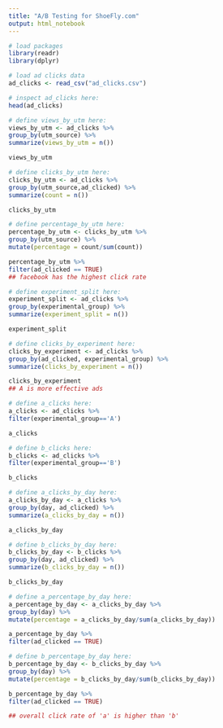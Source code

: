 ```yaml
---
title: "A/B Testing for ShoeFly.com"
output: html_notebook
---
```


```r
# load packages
library(readr)
library(dplyr)
```

```r
# load ad clicks data
ad_clicks <- read_csv("ad_clicks.csv")
```

```r
# inspect ad_clicks here:
head(ad_clicks)
```

```r
# define views_by_utm here:
views_by_utm <- ad_clicks %>%
group_by(utm_source) %>%
summarize(views_by_utm = n())

views_by_utm
```

```r
# define clicks_by_utm here:
clicks_by_utm <- ad_clicks %>%
group_by(utm_source,ad_clicked) %>%
summarize(count = n())

clicks_by_utm
```

```r
# define percentage_by_utm here:
percentage_by_utm <- clicks_by_utm %>%
group_by(utm_source) %>%
mutate(percentage = count/sum(count))

percentage_by_utm %>%
filter(ad_clicked == TRUE)
## facebook has the highest click rate

```

```r
# define experiment_split here:
experiment_split <- ad_clicks %>%
group_by(experimental_group) %>%
summarize(experiment_split = n())

experiment_split
```

```r
# define clicks_by_experiment here:
clicks_by_experiment <- ad_clicks %>%
group_by(ad_clicked, experimental_group) %>%
summarize(clicks_by_experiment = n())

clicks_by_experiment
## A is more effective ads
```

```r
# define a_clicks here:
a_clicks <- ad_clicks %>%
filter(experimental_group=='A')

a_clicks

# define b_clicks here:
b_clicks <- ad_clicks %>%
filter(experimental_group=='B')

b_clicks
```

```r
# define a_clicks_by_day here:
a_clicks_by_day <- a_clicks %>%
group_by(day, ad_clicked) %>%
summarize(a_clicks_by_day = n())

a_clicks_by_day

# define b_clicks_by_day here:
b_clicks_by_day <- b_clicks %>%
group_by(day, ad_clicked) %>%
summarize(b_clicks_by_day = n())

b_clicks_by_day
```

```r
# define a_percentage_by_day here:
a_percentage_by_day <- a_clicks_by_day %>%
group_by(day) %>%
mutate(percentage = a_clicks_by_day/sum(a_clicks_by_day))

a_percentage_by_day %>%
filter(ad_clicked == TRUE)

# define b_percentage_by_day here:
b_percentage_by_day <- b_clicks_by_day %>%
group_by(day) %>%
mutate(percentage = b_clicks_by_day/sum(b_clicks_by_day))

b_percentage_by_day %>%
filter(ad_clicked == TRUE)

## overall click rate of 'a' is higher than 'b'
```
